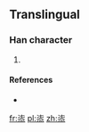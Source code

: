 ==Translingual==

===Han character===
{{Han char|rn=15|rad=冫|as=08|sn=10|four=|canj=戈心人心 (IPOP)}}

# {{defn|Han|sort=冫08}}

====References====
* {{Han ref|kx=0133.011|dkj=|dj=|hdz=|uh=34D2|ud=13522|bh=|bd=}}

[[fr:㓒]]
[[pl:㓒]]
[[zh:㓒]]